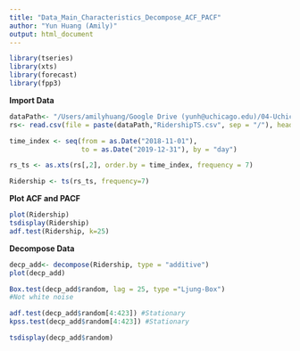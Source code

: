 ```yaml
---
title: "Data_Main_Characteristics_Decompose_ACF_PACF"
author: "Yun Huang (Amily)"
output: html_document
---
```


```r
library(tseries)
library(xts)
library(forecast)
library(fpp3)
```

**Import Data**
```r
dataPath<- "/Users/amilyhuang/Google Drive (yunh@uchicago.edu)/04-Uchicago/03-Fall_20/02-Time_Series/03-Final Project"
rs<- read.csv(file = paste(dataPath,"RidershipTS.csv", sep = "/"), header = TRUE )
```

```r
time_index <- seq(from = as.Date("2018-11-01"), 
                  to = as.Date("2019-12-31"), by = "day")

rs_ts <- as.xts(rs[,2], order.by = time_index, frequency = 7)

Ridership <- ts(rs_ts, frequency=7)

```

**Plot ACF and PACF**
```r
plot(Ridership)
tsdisplay(Ridership) 
adf.test(Ridership, k=25)
```

**Decompose Data**
```r
decp_add<- decompose(Ridership, type = "additive")
plot(decp_add)
```

```r
Box.test(decp_add$random, lag = 25, type ="Ljung-Box") 
#Not white noise
```

```r
adf.test(decp_add$random[4:423]) #Stationary
kpss.test(decp_add$random[4:423]) #Stationary
```

```r
tsdisplay(decp_add$random)
```

